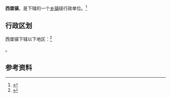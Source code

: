 {{中国乡级行政区|63/01/22/101/000}}

'''西堡镇'''，是{{PRC admin/fullname|63/01/22/101/000|3}}下辖的一个[[乡镇|乡镇]]级行政单位。<ref>{{PRC admin/ref sgc|{{PRC admin/parent|63/01/22/101/000}}}}</ref>

== 行政区划 ==

西堡镇下辖以下地区：<ref>{{PRC admin/ref sgc|63/01/22/101/000}}</ref>

{{PRC admin/children|63/01/22/101/000}}。

== 参考资料 ==

{{reflist}}

{{行政区划小作品}}
{{PRC admin/navcat|63/01/22/101/000}}